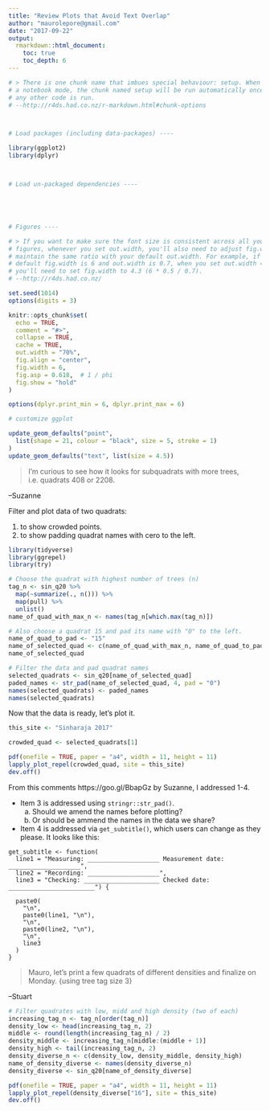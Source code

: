 ```yaml
---
title: "Review Plots that Avoid Text Overlap"
author: "maurolepore@gmail.com"
date: "2017-09-22"
output: 
  rmarkdown::html_document:
    toc: true
    toc_depth: 6
---
```


```r
# > There is one chunk name that imbues special behaviour: setup. When you're in
# a notebook mode, the chunk named setup will be run automatically once, before 
# any other code is run.
# --http://r4ds.had.co.nz/r-markdown.html#chunk-options



# Load packages (including data-packages) ----

library(ggplot2)
library(dplyr)



# Load un-packaged dependencies ----





# Figures ----

# > If you want to make sure the font size is consistent across all your 
# figures, whenever you set out.width, you'll also need to adjust fig.width to 
# maintain the same ratio with your default out.width. For example, if your 
# default fig.width is 6 and out.width is 0.7, when you set out.width = "50%" 
# you'll need to set fig.width to 4.3 (6 * 0.5 / 0.7).
# --http://r4ds.had.co.nz/

set.seed(1014)
options(digits = 3)

knitr::opts_chunk$set(
  echo = TRUE,
  comment = "#>",
  collapse = TRUE,
  cache = TRUE,
  out.width = "70%",
  fig.align = "center",
  fig.width = 6,
  fig.asp = 0.618,  # 1 / phi
  fig.show = "hold"
)

options(dplyr.print_min = 6, dplyr.print_max = 6)

# customize ggplot

update_geom_defaults("point", 
  list(shape = 21, colour = "black", size = 5, stroke = 1)
)
update_geom_defaults("text", list(size = 4.5))
```

> I'm curious to see how it looks for subquadrats with more trees, i.e. quadrats 408 or 2208.

--Suzanne

Filter and plot data of two quadrats:

1. to show crowded points.
2. to show padding quadrat names with cero to the left.



```r
library(tidyverse)
library(ggrepel)
library(try)
```

```r
# Choose the quadrat with highest number of trees (n)
tag_n <- sin_q20 %>%
  map(~summarize(., n())) %>%
  map(pull) %>%
  unlist()
name_of_quad_with_max_n <- names(tag_n[which.max(tag_n)])

# Also choose a quadrat 15 and pad its name with "0" to the left.
name_of_quad_to_pad <- "15"
name_of_selected_quad <- c(name_of_quad_with_max_n, name_of_quad_to_pad)
name_of_selected_quad

# Filter the data and pad quadrat names
selected_quadrats <- sin_q20[name_of_selected_quad]
paded_names <- str_pad(name_of_selected_quad, 4, pad = "0")
names(selected_quadrats) <- paded_names
names(selected_quadrats)
```

Now that the data is ready, let's plot it.

```r
this_site <- "Sinharaja 2017"

crowded_quad <- selected_quadrats[1]

pdf(onefile = TRUE, paper = "a4", width = 11, height = 11)
lapply_plot_repel(crowded_quad, site = this_site)
dev.off()
```

From this comments https://goo.gl/BbapGz by Suzanne, I addressed 1-4.

* Item 3 is addressed using `stringr::str_pad()`. 
    a. Should we amend the names before plotting? 
    b. Or should be ammend the names in the data we share?
    
*   Item 4 is addressed via `get_subtitle()`, which users can change as they please. It looks like this:

```
get_subtitle <- function(
  line1 = "Measuring: ____________________ Measurement date: ____________________",
  line2 = "Recording: ____________________",
  line3 = "Checking: _____________________ Checked date: ________________________") {

  paste0(
    "\n",
    paste0(line1, "\n"),
    "\n",
    paste0(line2, "\n"),
    "\n",
    line3
  )
}
```

> Mauro, let’s print a few quadrats of different densities and finalize on Monday. {using tree tag size 3}

--Stuart

```r
# Filter quadrates with low, midd and high density (two of each)
increasing_tag_n <- tag_n[order(tag_n)]
density_low <- head(increasing_tag_n, 2)
middle <- round(length(increasing_tag_n) / 2)
density_middle <- increasing_tag_n[middle:(middle + 1)]
density_high <- tail(increasing_tag_n, 2)
density_diverse_n <- c(density_low, density_middle, density_high)
name_of_density_diverse <- names(density_diverse_n)
density_diverse <- sin_q20[name_of_density_diverse]
```

```r
pdf(onefile = TRUE, paper = "a4", width = 11, height = 11)
lapply_plot_repel(density_diverse["16"], site = this_site)
dev.off()
```


